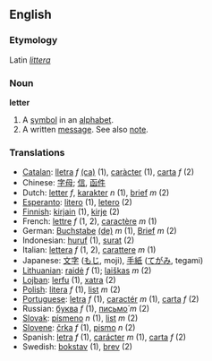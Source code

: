 ==English==
===Etymology===
Latin ''[[littera]]''
===Noun===
'''letter'''

# A [[symbol]] in an [[alphabet]].
# A written [[message]]. See also [[note]].

===Translations===
*[[Catalan]]: [[lletra]] ''f'' [[:ca:lletra|(ca)]] (1), [[caràcter]] (1), [[carta]] ''f'' (2)
*Chinese: [[字母]]; [[信]], [[函件]]
*Dutch: [[letter]] ''f'', [[karakter]] ''n'' (1), [[brief]] ''m'' (2)
*[[Esperanto]]: [[litero]] (1), [[letero]] (2)
*[[Finnish]]: [[kirjain]] (1), [[kirje]] (2)
*French: [[lettre]] ''f'' (1, 2), [[caractère]] ''m'' (1)
*German: [[Buchstabe]] [[:de:Buchstabe|(de)]] ''m'' (1), [[Brief]] ''m'' (2)
*Indonesian: [[huruf]] (1), [[surat]] (2)
*Italian: [[lettera]] ''f'' (1, 2), [[carattere]] ''m'' (1)
*Japanese: [[文字]] ([[もじ]], moji), [[手紙]] ([[てがみ]], tegami)
*[[Lithuanian]]: [[raidė]] ''f'' (1); [[laiškas]] ''m'' (2)
*[[Lojban]]: [[lerfu]] (1), [[xatra]] (2)
*[[Polish]]: [[litera]] ''f'' (1), [[list]] ''m'' (2)
*[[Portuguese]]: [[letra]] ''f'' (1), [[caractér]] ''m'' (1), [[carta]] ''f'' (2)
*Russian: [[буква]] ''f'' (1), [[письмо|письмо́]] ''m'' (2)
*[[Slovak]]: [[písmeno]] ''n'' (1), [[list]] ''m'' (2)
*[[Slovene]]: [[črka]] ''f'' (1), [[pismo]] ''n'' (2)
*Spanish: [[letra]] ''f'' (1), [[carácter]] ''m'' (1), [[carta]] ''f'' (2)
*Swedish: [[bokstav]] (1), [[brev]] (2)